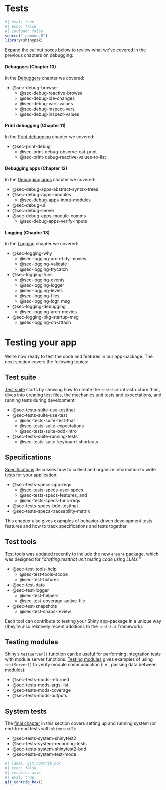 # Tests {#sec-tests .unnumbered}

```r
#| eval: true 
#| echo: false 
#| include: false
source("_common.R")
library(shinypak)
```

Expand the callout boxes below to review what we've covered in the previous chapters on debugging:

:::: {.callout-tip collapse="true" title="Review Chapters 10 - 13"}

::: {.callout-note collapse='true'}

#### Debuggers (Chapter 10)

In the [Debuggers](debugger.qmd) chapter we covered: 

- @sec-debug-browser
    - @sec-debug-reactive-browse
    - @sec-debug-ide-changes
    - @sec-debug-vars-values
    - @sec-debug-inspect-vars
    - @sec-debug-inspect-values

:::


::: {.callout-note collapse='true'}

#### Print debugging (Chapter 11)

In the [Print debugging](debug_print.qmd) chapter we covered: 

- @sec-print-debug
    - @sec-print-debug-observe-cat-print
    - @sec-print-debug-reactive-values-to-list

:::

::: {.callout-note collapse='true'}

#### Debugging apps (Chapter 12)

In the [Debugging apps](debug_apps.qmd) chapter we covered: 

- @sec-debug-apps-abstract-syntax-trees
- @sec-debug-apps-modules
    - @sec-debug-apps-input-modules
- @sec-debug-ui
- @sec-debug-server
- @sec-debug-apps-module-comms
    - @sec-debug-apps-verify-inputs

:::

::: {.callout-note collapse='true'}

#### Logging (Chapter 13)

In the [Logging](logging.qmd) chapter we covered: 

- @sec-logging-why
    - @sec-logging-arch-tidy-movies
    - @sec-logging-validate
    - @sec-logging-trycatch
- @sec-logging-funs
    - @sec-logging-events
    - @sec-logging-logger
    - @sec-logging-levels
    - @sec-logging-files
    - @sec-logging-logr_msg
- @sec-logging-debugging
    - @sec-logging-arch-movies
- @sec-logging-pkg-startup-msg
    - @sec-logging-on-attach

:::

::::

# Testing your app

We're now ready to test the code and features in our app-package. The next section covers the following topics:

## Test suite 

[Test suite](test_suite.qmd) starts by showing how to create the `testthat` infrastructure then, dives into creating test files, the mechanics unit tests and expectations, and running tests during development:

+   @sec-tests-suite-use-testthat
+   @sec-tests-suite-use-test
    +   @sec-tests-suite-test-that
    +   @sec-tests-suite-expectations
    +   @sec-tests-suite-bdd-intro
+   @sec-tests-suite-running-tests
    +   @sec-tests-suite-keyboard-shortcuts


## Specifications

[Specifications](test_specs.qmd) discusses how to collect and organize information to write tests for your application: 

+   @sec-tests-specs-app-reqs 
    +   @sec-tests-specs-user-specs 
    +   @sec-tests-specs-features, and 
    +   @sec-tests-specs-func-reqs 
+   @sec-tests-specs-bdd-testthat  
+   @sec-tests-specs-traceability-matrix

This chapter also gives examples of behavior-driven development tests features and how to track specifications and tests together.

## Test tools 

[Test tools](test_tools.qmd) was updated recently to include the new [`ensure` package](https://simonpcouch.github.io/ensure/), which was designed for "*drafting testthat unit testing code using LLMs.*"

-  @sec-test-tools-help    
    -  @sec-test-tools-scope  
    -  @sec-test-fixtures  
-  @sec-test-data
-  @sec-test-logger
    -  @sec-test-helpers
    -   @sec-test-coverage-active-file  
-  @sec-test-snapshots    
    -   @sec-test-snaps-review

Each tool can contribute to testing your Shiny app-package in a unique way (they're also relatively recent additions to the `testthat` framework).


## Testing modules 

Shiny's `testServer()` function can be useful for performing integration tests with module server functions. [Testing modules](test_modules.qmd) gives examples of using `testServer()` to verify module communication (i.e., passing data between modules):

-   @sec-tests-mods-returned  
-   @sec-tests-mods-args-list  
-   @sec-tests-mods-coverage  
-   @sec-tests-mods-outputs   

## System tests 

The [final chapter](test_system.qmd) in this section covers setting up and running system (or end-to-end tests with `shinytest2`):

-   @sec-tests-system-shinytest2    
-   @sec-tests-system-recording-tests   
-   @sec-tests-system-shinytest2-bdd    
-   @sec-tests-system-test-mode   

```r
#| label: git_contrib_box
#| echo: false
#| results: asis
#| eval: true
git_contrib_box()
```
